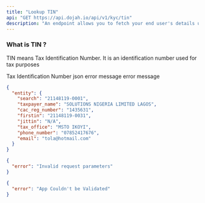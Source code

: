 ```yaml
---
title: "Lookup TIN"
api: "GET https://api.dojah.io/api/v1/kyc/tin"
description: "An endpoint allows you to fetch your end user's details using the Tax Identification Number of the person"
---
```


### What is TIN ?

TIN means Tax Identification Number. It is an identification number used for tax purposes



<ParamField query="tin" type="string" required>
Tax Identification Number
</ParamField>



<ResponseField name="200" type="json">
 json
</ResponseField>

<ResponseField name="400" type="Object">
  <Expandable title="properties">
    <ResponseField name="error" type="string">
      error message
    </ResponseField>

  </Expandable>
</ResponseField>

<ResponseField name="401" type="Object">
  <Expandable title="properties">
    <ResponseField name="error" type="string">
      error message
    </ResponseField>

  </Expandable>
</ResponseField>


<ResponseExample>

```json 200
{
  "entity": {
    "search": "21148119-0001",
    "taxpayer_name": "SOLUTIONS NIGERIA LIMITED LAGOS",
    "cac_reg_number": "1435631",
    "firstin": "21148119-0031",
    "jittin": "N/A",
    "tax_office": "MSTO IKOYI",
    "phone_number": "07852417676",
    "email": "tola@hotmail.com"
  }
}
```

```json 400
{
  "error": "Invalid request parameters"
}
```

```json 401
{
  "error": "App Couldn't be Validated"
}
```


</ResponseExample>